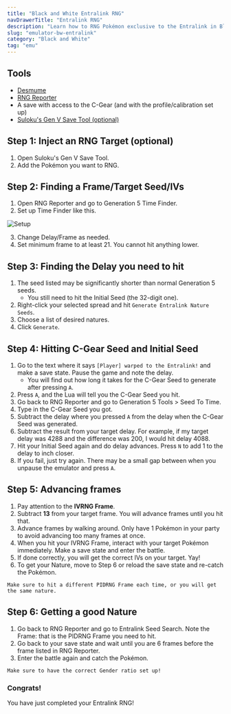 ```yaml
---
title: "Black and White Entralink RNG"
navDrawerTitle: "Entralink RNG"
description: "Learn how to RNG Pokémon exclusive to the Entralink in Black and White, including event-only encounters like Arceus."
slug: "emulator-bw-entralink"
category: "Black and White"
tag: "emu"
---
```


## Tools

- [Desmume](/desmume-setup)
- [RNG Reporter](https://github.com/Admiral-Fish/RNGReporter/releases)
- A save with access to the C-Gear (and with the profile/calibration set up)
- [Suloku's Gen V Save Tool (optional)](https://projectpokemon.org/home/forums/topic/37801-gen-5-generation-5-save-tool-entralink-medals-join-avenue-and-others-not-in-pokegen/)

## Step 1: Inject an RNG Target (optional)

1. Open Suloku's Gen V Save Tool.
2. Add the Pokémon you want to RNG.

## Step 2: Finding a Frame/Target Seed/IVs

1. Open RNG Reporter and go to Generation 5 Time Finder.
2. Set up Time Finder like this.

![Setup](/images/Black-and-White/Entralink/Setup.png)

3. Change Delay/Frame as needed.
4. Set minimum frame to at least 21. You cannot hit anything lower.

## Step 3: Finding the Delay you need to hit

1. The seed listed may be significantly shorter than normal Generation 5 seeds.
   - You still need to hit the Initial Seed (the 32-digit one).
2. Right-click your selected spread and hit `Generate Entralink Nature Seeds`.
3. Choose a list of desired natures.
4. Click `Generate`.

## Step 4: Hitting C-Gear Seed and Initial Seed

1. Go to the text where it says `[Player] warped to the Entralink!` and make a save state. Pause the game and note the delay.
   - You will find out how long it takes for the C-Gear Seed to generate after pressing `A`.
2. Press `A`, and the Lua will tell you the C-Gear Seed you hit.
3. Go back to RNG Reporter and go to Generation 5 Tools > Seed To Time.
4. Type in the C-Gear Seed you got.
5. Subtract the delay where you pressed `A` from the delay when the C-Gear Seed was generated.
6. Subtract the result from your target delay. For example, if my target delay was 4288 and the difference was 200, I would hit delay 4088.
7. Hit your Initial Seed again and do delay advances. Press `N` to add 1 to the delay to inch closer.
8. If you fail, just try again. There may be a small gap between when you unpause the emulator and press `A`.

## Step 5: Advancing frames

1. Pay attention to the **IVRNG Frame**.
2. Subtract **13** from your target frame. You will advance frames until you hit that.
3. Advance frames by walking around. Only have 1 Pokémon in your party to avoid advancing too many frames at once.
4. When you hit your IVRNG Frame, interact with your target Pokémon immediately. Make a save state and enter the battle.
5. If done correctly, you will get the correct IVs on your target. Yay!
6. To get your Nature, move to Step 6 or reload the save state and re-catch the Pokémon.

```
Make sure to hit a different PIDRNG Frame each time, or you will get the same nature.
```

## Step 6: Getting a good Nature

1. Go back to RNG Reporter and go to Entralink Seed Search. Note the Frame: that is the PIDRNG Frame you need to hit.
2. Go back to your save state and wait until you are 6 frames before the frame listed in RNG Reporter.
3. Enter the battle again and catch the Pokémon.

```
Make sure to have the correct Gender ratio set up!
```

### Congrats!

You have just completed your Entralink RNG!

